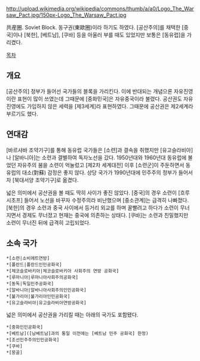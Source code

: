 http://upload.wikimedia.org/wikipedia/commons/thumb/a/a0/Logo_The_Warsaw_Pact.jpg/150px-Logo_The_Warsaw_Pact.jpg

共産圈. Soviet Block. 동구권(東歐圈)이라 하기도 하였다. [공산주의]를 채택한 [중국]이나 [북한], [베트남], [쿠바] 등을 아울러 부를 때도 있었지만 보통은 [동유럽]을 가리켰다.

[[목차]]
== 개요 ==
[공산주의] 정부가 들어선 국가들의 블록을 가리킨다. 이에 반대되는 개념으론 자유진영이란 표현이 많이 쓰였는데 그때문에 [중화민국]은 자유중국이라 불렸다. 공산권도 자유진영에도 가입하지 않은 세력을 [제3세계]라 표현하였다. 그때문에 공산권은 제2세계라 부르기도 했다.
== 연대감 ==
[바르샤바 조약기구]를 통해 동유럽 국가들은 [소련]과 결속을 취했지만 [유고슬라비아]나 [알바니아]는 소련과 결별하여 독자노선을 갔다. 1950년대와 1960년대 동유럽에 불었던 자유주의 붐을 소련이 억눌렀고 [제2차 세계대전] 이후 [소련군]이 주둔하면서 동유럽의 대소(對蘇) 감정은 좋지 않다. 상당 국가가 1990년대에 민주주의 정부가 들어서자 [북대서양 조약기구]로 옮겼다.

넓은 의미에서 공산권을 볼 때도 딱히 사이가 좋진 않았다. [중국]의 경우 소련이 [흐루시초프] 들어서 노선을 바꾸자 수정주의라 비난했으며 [중소관계]는 급격히 나빠졌다. [북한]의 경우 소련과 중국 사이에서 등거리 외교를 하며 꿀빨려고 하다가 소련이 무너지면서 경제도 무너졌고 현재는 중국에 의존하는 상태다. [쿠바]는 소련과 친밀했지만 소련이 무너진 뒤에 급격히 고립되었다.
== 소속 국가 ==
 *[소련|소비에트연방]
 *[폴란드|폴란드인민공화국]
 *[체코슬로바키아|체코슬로바키아 사회주의 연방 공화국]
 *[루마니아|루마니아사회주의공화국]
 *[동독|독일민주공화국]
 *[알바니아|알바니아사회주의인민공화국]
 *[불가리아|불가리아인민공화국]
 *[유고슬라비아|유고슬라비아연방공화국]

넓은 의미에서 공산권을 가리킬 때는 아래의 국가도 포함됐다.

 *[중화인민공화국]
 *[베트남]([남베트남]과의 통일 이전에는 [베트남 민주 공화국] 한정)
 *[조선민주주의인민공화국]
 *[쿠바]
 *[몽골]
